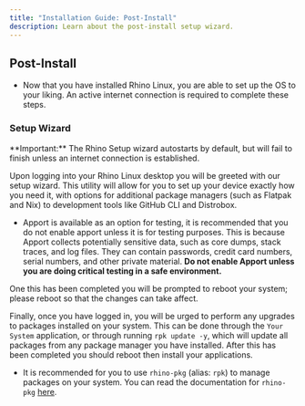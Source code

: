 ```yaml
---
title: "Installation Guide: Post-Install"
description: Learn about the post-install setup wizard.
---
```



## Post-Install

- Now that you have installed Rhino Linux, you are able to set up the OS to your liking. An active internet connection is required to complete these steps. 

### Setup Wizard

<Callout emoji="ⓘ">
  **Important:** The Rhino Setup wizard autostarts by default, but will fail to finish unless an internet connection is established.
</Callout>

Upon logging into your Rhino Linux desktop you will be greeted with our setup wizard. This utility will allow for you to set up your device exactly how you need it, with options for additional package managers (such as Flatpak and Nix) to development tools like GitHub CLI and Distrobox.

- Apport is available as an option for testing, it is recommended that you do not enable apport unless it is for testing purposes. This is because Apport collects potentially sensitive data, such as core dumps, stack traces, and log files. They can contain passwords, credit card numbers, serial numbers, and other private material. **Do not enable Apport unless you are doing critical testing in a safe environment.**

One this has been completed you will be prompted to reboot your system; please reboot so that the changes can take affect.

Finally, once you have logged in, you will be urged to perform any upgrades to packages installed on your system. This can be done through the `Your System` application, or through running `rpk update -y`, which will update all packages from any package manager you have installed. After this has been completed you should reboot then install your applications.

- It is recommended for you to use `rhino-pkg` (alias: `rpk`) to manage packages on your system. You can read the documentation for `rhino-pkg` [here](../rpk).
